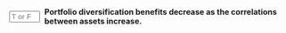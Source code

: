 
::: {.question-block}

<form onsubmit="event.preventDefault(); checkAnswerBox('module3_tf_q40','T')" style="display: flex; align-items: center; gap: 8px;">
<input type="text" id="module3_tf_q40" name="module3_tf_q40" maxlength="1" placeholder="T or F" style="width: 55px;" data-correct-answer="T" /> 
<label for="module3_tf_q40"><strong>Portfolio diversification benefits decrease as the correlations between assets increase.</strong></label>
</form>

<div id="feedback-module3_tf_q40" class="feedback" data-status="" style="display:none;">
The sentence is TRUE. Higher correlations mean assets move more together, reducing diversification benefits.
</div>
:::
